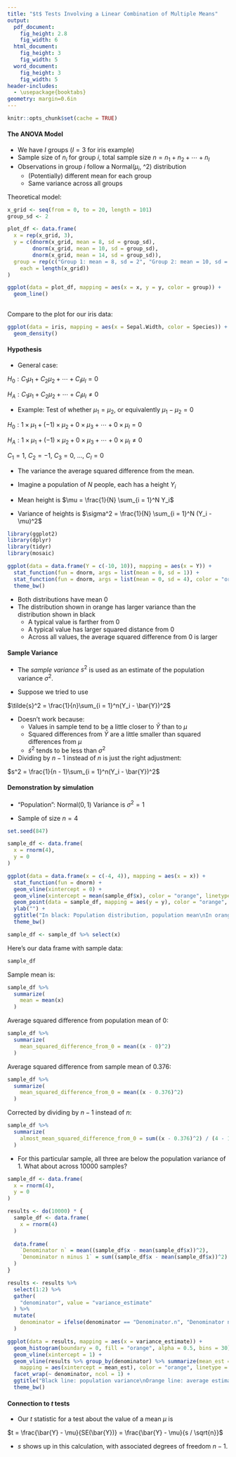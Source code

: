 ```yaml
---
title: "$t$ Tests Involving a Linear Combination of Multiple Means"
output:
  pdf_document:
    fig_height: 2.8
    fig_width: 6
  html_document:
    fig_height: 3
    fig_width: 5
  word_document:
    fig_height: 3
    fig_width: 5
header-includes:
  - \usepackage{booktabs}
geometry: margin=0.6in
---
```


```r
knitr::opts_chunk$set(cache = TRUE)
```

#### The ANOVA Model

 * We have $I$ groups ($I = 3$ for iris example)
 * Sample size of $n_i$ for group $i$, total sample size $n = n_1 + n_2 + \cdots + n_I$
 * Observations in group $i$ follow a Normal($\mu_i$, \sigma^2) distribution
    * (Potentially) different mean for each group
    * Same variance across all groups

Theoretical model:

```r
x_grid <- seq(from = 0, to = 20, length = 101)
group_sd <- 2

plot_df <- data.frame(
  x = rep(x_grid, 3),
  y = c(dnorm(x_grid, mean = 8, sd = group_sd),
        dnorm(x_grid, mean = 10, sd = group_sd),
        dnorm(x_grid, mean = 14, sd = group_sd)),
  group = rep(c("Group 1: mean = 8, sd = 2", "Group 2: mean = 10, sd = 2", "Group 3: mean = 14, sd = 2"),
    each = length(x_grid))
)

ggplot(data = plot_df, mapping = aes(x = x, y = y, color = group)) +
  geom_line()
  
```

Compare to the plot for our iris data:

```r
ggplot(data = iris, mapping = aes(x = Sepal.Width, color = Species)) +
  geom_density()
```

#### Hypothesis

 * General case:
 
$H_0: C_1 \mu_1 + C_2 \mu_2 + \cdots + C_I \mu_I = 0$

$H_A: C_1 \mu_1 + C_2 \mu_2 + \cdots + C_I \mu_I \neq 0$

 * Example: Test of whether $\mu_1 = \mu_2$, or equivalently $\mu_1 - \mu_2 = 0$

$H_0: 1 \times \mu_1 + (-1) \times \mu_2 + 0 \times \mu_3 + \cdots + 0 \times \mu_I = 0$

$H_A: 1 \times \mu_1 + (-1) \times \mu_2 + 0 \times \mu_3 + \cdots + 0 \times \mu_I \neq 0$

$C_1 = 1$, $C_2 = -1$, $C_3 = 0$, $\ldots$, $C_I = 0$



 * The variance the average squared difference from the mean.
 
 * Imagine a population of $N$ people, each has a height $Y_i$
 
 * Mean height is $\mu = \frac{1}{N} \sum_{i = 1}^N Y_i$
 
 * Variance of heights is $\sigma^2 = \frac{1}{N} \sum_{i = 1}^N (Y_i - \mu)^2$

```r
library(ggplot2)
library(dplyr)
library(tidyr)
library(mosaic)

ggplot(data = data.frame(Y = c(-10, 10)), mapping = aes(x = Y)) +
  stat_function(fun = dnorm, args = list(mean = 0, sd = 1)) +
  stat_function(fun = dnorm, args = list(mean = 0, sd = 4), color = "orange") +
  theme_bw()
```

 * Both distributions have mean 0
 * The distribution shown in orange has larger variance than the distribution shown in black
    * A typical value is farther from 0
    * A typical value has larger squared distance from 0
    * Across all values, the average squared difference from 0 is larger

#### Sample Variance

 * The *sample variance* $s^2$ is used as an estimate of the population variance $\sigma^2$.

 * Suppose we tried to use

$\tilde{s}^2 = \frac{1}{n}\sum_{i = 1}^n(Y_i - \bar{Y})^2$

 * Doesn't work because:
    * Values in sample tend to be a little closer to $\bar{Y}$ than to $\mu$
    * Squared differences from $\bar{Y}$ are a little smaller than squared differences from $\mu$
    * $\tilde{s}^2$ tends to be less than $\sigma^2$

 * Dividing by $n - 1$ instead of $n$ is just the right adjustment:

$s^2 = \frac{1}{n - 1}\sum_{i = 1}^n(Y_i - \bar{Y})^2$

\newpage

#### Demonstration by simulation

 * "Population": Normal$(0, 1)$  Variance is $\sigma^2 = 1$

 * Sample of size $n = 4$

```r
set.seed(847)

sample_df <- data.frame(
  x = rnorm(4),
  y = 0
)

ggplot(data = data.frame(x = c(-4, 4)), mapping = aes(x = x)) + 
  stat_function(fun = dnorm) +
  geom_vline(xintercept = 0) +
  geom_vline(xintercept = mean(sample_df$x), color = "orange", linetype = 2, size = 1) +
  geom_point(data = sample_df, mapping = aes(y = y), color = "orange", size = 3) +
  ylab("") +
  ggtitle("In black: Population distribution, population mean\nIn orange: Sample observations, sample mean") +
  theme_bw()

sample_df <- sample_df %>% select(x)
```

Here's our data frame with sample data:

```r
sample_df
```

Sample mean is:

```r
sample_df %>%
  summarize(
    mean = mean(x)
  )
```

Average squared difference from population mean of 0:

```r
sample_df %>%
  summarize(
    mean_squared_difference_from_0 = mean((x - 0)^2)
  )
```

Average squared difference from sample mean of 0.376:

```r
sample_df %>%
  summarize(
    mean_squared_difference_from_0 = mean((x - 0.376)^2)
  )
```

Corrected by dividing by $n - 1$ instead of $n$:

```r
sample_df %>%
  summarize(
    almost_mean_squared_difference_from_0 = sum((x - 0.376)^2) / (4 - 1)
  )
```

 * For this particular sample, all three are below the population variance of 1.  What about across 10000 samples?

```r
sample_df <- data.frame(
  x = rnorm(4),
  y = 0
)

results <- do(10000) * {
  sample_df <- data.frame(
    x = rnorm(4)
  )
  
  data.frame(
    `Denominator n` = mean((sample_df$x - mean(sample_df$x))^2),
    `Denominator n minus 1` = sum((sample_df$x - mean(sample_df$x))^2) / (3)
  )
}
```

```r
results <- results %>%
  select(1:2) %>%
  gather(
    "denominator", value = "variance_estimate"
  ) %>%
  mutate(
    denominator = ifelse(denominator == "Denominator.n", "Denominator n", "Denominator n-1")
  )
```

```r
ggplot(data = results, mapping = aes(x = variance_estimate)) +
  geom_histogram(boundary = 0, fill = "orange", alpha = 0.5, bins = 30) +
  geom_vline(xintercept = 1) +
  geom_vline(results %>% group_by(denominator) %>% summarize(mean_est = mean(variance_estimate)),
    mapping = aes(xintercept = mean_est), color = "orange", linetype = 2, size = 1) +
  facet_wrap(~ denominator, ncol = 1) +
  ggtitle("Black line: population variance\nOrange line: average estimate of population variance across 10000 samples") +
  theme_bw()
```

#### Connection to $t$ tests

 * Our $t$ statistic for a test about the value of a mean $\mu$ is

$t = \frac{\bar{Y} - \mu}{SE(\bar{Y})} = \frac{\bar{Y} - \mu}{s / \sqrt{n}}$

 * $s$ shows up in this calculation, with associated degrees of freedom $n - 1$.


